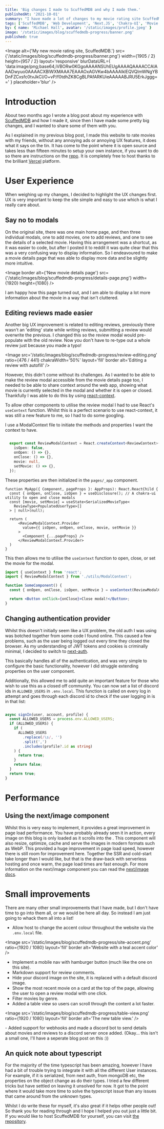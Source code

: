 ```yaml
---
title: 'Big changes I made to ScuffedMDB and why I made them.'
publishedAt: '2021-10-01'
summary: "I have made a lot of changes to my movie rating site ScuffedMDB over the last couple of months, here's why."
tags: ['ScuffedMDB', 'Web Development', 'Next.JS', 'Chakra-UI', 'Movie Rating']
by: { name: 'Michael Hall', avatar: '/static/images/profile.jpeg' }
image: '/static/images/blog/scuffedmdb-progress/banner.png'
published: true
---
```


<Image
  alt={'My new movie rating site, ScuffedMDB.'}
  src={'/static/images/blog/scuffedmdb-progress/banner.png'}
  width={1905 / 2}
  height={957 / 2}
  layout='responsive'
  blurDataURL={
    'data:image/png;base64,iVBORw0KGgoAAAANSUhEUgAAAAQAAAACCAIAAADwyuo0AAAACXBIWXMAAA7EAAAOxAGVKw4bAAAAIklEQVQImWNgYBDnFZCxsfc0tvJkCI/O+vP/f0tdhZK8CgBLPAfARKUieAAAAABJRU5ErkJggg=='
  }
  placeholder='blur'
/>

# Introduction

About two months ago I wrote a blog post about my experience with [ScuffedMDB](https://smdb.mikeroph.one) and how I made it, since then I have made some pretty big changes, and I wanted to share some of them with you.

As I explained in my previous blog post, I made this website to rate movies with my friends, without any annoying ads or annoying UX features, it does what it says on the tin. It has come to the point where it is open source and takes less than fifteen minutes to setup your own instance, if you want to do so there are instructions on the [repo](https://github.com/mah51/scuffedmdb/#README). It is completely free to host thanks to the brilliant [Vercel](https://vercel.com) platform.

# User Experience

When weighing up my changes, I decided to highlight the UX changes first. UX is very important to keep the site simple and easy to use which is what I really care about.

## Say no to modals

On the original site, there was one main home page, and then three individual modals, one to add movies, one to add reviews, and one to see the details of a selected movie. Having this arrangement was a shortcut, as it was easier to code, but after I posted it to reddit it was quite clear that this was a very confusing way to display information. So I endeavoured to make a movie details page that was able to display more data and be slightly more intuitive.

<Image
  border
  alt={'New movie details page'}
  src={'/static/images/blog/scuffedmdb-progress/details-page.png'}
  width={1920}
  height={1080}
/>

I am happy how this page turned out, and I am able to display a lot more information about the movie in a way that isn't cluttered.

## Editing reviews made easier

Another big UX improvement is related to editing reviews, previously there wasn't an 'editing' state while writing reviews, submitting a review would overwrite the previous. I changed this so the review modal would pre-populate with the old review. Now you don't have to re-type out a whole review just because you made a typo!

<Image
  src='/static/images/blog/scuffedmdb-progress/review-editing.png'
  ratio={476 / 441}
  chakraWidth='50%'
  layout='fill'
  border
  alt='Editing a review with autofill'
/>

However, this didn't come without its challenges. As I wanted to be able to make the review modal accessible from the movie details page too, I needed to be able to share context around the web app, showing what movie is currently selected in the modal and whether it is open or closed. Thankfully I was able to do this by using [react-context](https://reactjs.org/docs/context.html).

<Aside type={"neutral"} title={"Allowing the review modal to be opened by any component"}>

To allow other components to utilise the review modal I had to
use React's `useContext` function. Whilst this is a perfect scenario to use react-context, it was still a new feature to me, so I had to do some googling.

I use a ModalContext file to initiate the methods and properties I want the context to have.

```jsx:utils/ModalContext.ts

  export const ReviewModalContext = React.createContext<ReviewContext>({
    isOpen: false,
    onOpen: () => {},
    onClose: () => {},
    movie: null,
    setMovie: () => {},
  });

```

<!--- </ReviewContext> This tag is to stop the typescript in the example from ruining the syntax colouring in my editor -_- -->

These properties are then initialized in the `pages/_app` component.

```jsx:pages/_app.tsx
function MyApp({ Component, pageProps }: AppProps): React.ReactChild {
  const { onOpen, onClose, isOpen } = useDisclosure(); // A chakra-ui utility to open and close modals
  const [movie, setMovie] = useState<SerializedMovieType<
    ReviewType<PopulatedUserType>[]
  > | null>(null);

  return (
      <ReviewModalContext.Provider
        value={{ isOpen, onOpen, onClose, movie, setMovie }}
      >
        <Component {...pageProps} />
      </ReviewModalContext.Provider>
  )
}
```

This then allows me to utilise the `useContext` function to open, close, or set the movie for the modal.

```jsx
import { useContext } from 'react';
import { ReviewModalContext } from './utils/ModalContext';

function SomeComponent() {
  const { onOpen, onClose, isOpen, setMovie } = useContext(ReviewModalContext);

  return <Button onClick={onClose}>Close modal!</Button>;
}
```

</Aside>

## Changing authentication provider

Whilst this doesn't initially seem like a UX problem, the old auth I was using was botched together from some code I found online. This caused a few problems, such as the user being logged out every time they closed the browser. As my understanding of JWT tokens and cookies is criminally minimal, I decided to switch to [next-auth](https://github.com/nextauthjs/next-auth).

This basically handles all of the authentication, and was very simple to configure the basic functionality, however I did struggle extending properties on the user component.

Additionally, this allowed me to add quite an important feature for those who wish to use this as a closed off community. You can now set a list of discord ids in `ALLOWED_USERS` in `.env.local`. This function is called on every log in attempt and goes through each discord id to check if the user logging in is in that list:

```jsx:pages/api/[...nextauth].ts

async signIn(user, account, profile) {
  const ALLOWED_USERS = process.env.ALLOWED_USERS;
  if (ALLOWED_USERS) {
    if (
      ALLOWED_USERS
        .replace(/\s/, '')
        .split(',')
        .includes(profile?.id as string)
    ) {
      return true;
    }
    return false;
  }
  return true;
}

```

# Performance

## Using the next/image component

Whilst this is very easy to implement, it provides a great improvement in page load performance. You have probably already seen it in action, every image on this blog is only loaded as it scrolls into the <Definition term='viewport' definition='The area of the web-page that the user can see' />. This component will also resize, optimize, cache and serve the images in modern formats such as WebP. This provided a huge improvement in page load speed, however there is still room for improvement here. Together the SSR and cold-start take longer than I would like, but that is the draw-back with serverless hosting and once warm, the page load times are fast enough. For more information on the next/image component you can read the [next/image docs](https://nextjs.org/docs/api-reference/next/image).

# Small improvements

There are many other small improvements that I have made, but I don't have time to go into them all, or we would be here all day. So instead I am just going to whack them all into a list!

- Allow host to change the accent colour throughout the website via the `.env.local` file.

<Image
  src='/static/images/blog/scuffedmdb-progress/site-accent.png'
  ratio={1920 / 1080}
  layout='fill'
  border
  alt='Website with a teal accent color'
/>

- Implement a mobile nav with hamburger button (much like the one on this site).
- Markdown support for review comments.
- Hide your discord image on the site, it is replaced with a default discord image.
- Show the most recent movie on a card at the top of the page, allowing the user to open a review modal with one click.
- Filter movies by genre.
- Added a table view so users can scroll through the content a lot faster.

<Image
  src='/static/images/blog/scuffedmdb-progress/table-view.png'
  ratio={1920 / 1080}
  layout='fill'
  border
  alt='The new table view.'
/>

<Sparkles>
  - Added support for webhooks and made a discord bot to send details about movies and reviews to a
  discord server once added. (Okay... this isn't a small one, I'll have a seperate blog post on this
  :))
</Sparkles>

## An quick note about typescript

For the majority of the time typescript has been amazing, however I have had a bit of trouble trying to integrate it with all the different User instances. For example, if it is serialized, from next auth, from mongoDB etc, the properties on the object change as do their types. I tried a few different tricks but have settled on leaving it unsolved for now. It got to the point where it would take more time to solve the typescript issue than any issues that came around from the unknown types.

<Aside type={'positive'} title={'Thank you very much for reading!'}>
  Whilst I do write these for myself, it's also great if it helps other people out! So thank you for
  reading through and I hope I helped you out just a little bit. If you would like to host
  ScuffedMDB for yourself, you can visit
  <a href='https://github.com/mah51/scuffedmdb'> the repository</a>.
</Aside>
